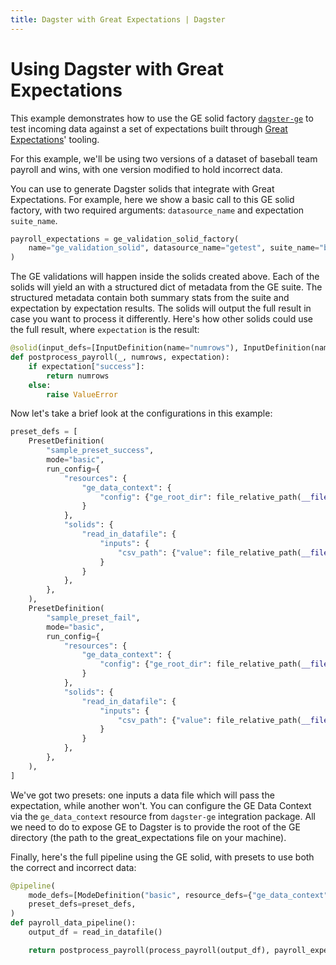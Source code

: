 ```yaml
---
title: Dagster with Great Expectations | Dagster
---
```


# Using Dagster with Great Expectations

<CodeReferenceLink filePath="examples/ge_example" />

This example demonstrates how to use the GE solid factory [`dagster-ge`](/\_apidocs/libraries/dagster_ge) to test incoming data against a set of expectations built through [Great Expectations](https://docs.greatexpectations.io/en/latest/)' tooling.

For this example, we'll be using two versions of a dataset of baseball team payroll and wins,
with one version modified to hold incorrect data.

You can use <PyObject module="dagster_ge" object="ge_validation_solid_factory" /> to generate Dagster solids that integrate with Great Expectations. For example, here we show a basic call to this GE solid factory, with two required arguments: `datasource_name` and expectation `suite_name`.

```python file=../../ge_example/ge_example/ge_demo.py startafter=start_ge_demo_marker_factory endbefore=end_ge_demo_marker_factory
payroll_expectations = ge_validation_solid_factory(
    name="ge_validation_solid", datasource_name="getest", suite_name="basic.warning"
)
```

The GE validations will happen inside the solids created above. Each of the solids will yield an <PyObject object="ExpectationResult" /> with a structured dict of metadata from the GE suite. The structured metadata contain both summary stats from the suite and expectation by expectation results. The solids will output the full result in case you want to process it differently. Here's how other solids could use the full result, where `expectation` is the result:

```python file=../../ge_example/ge_example/ge_demo.py startafter=start_ge_demo_marker_solid endbefore=end_ge_demo_marker_solid
@solid(input_defs=[InputDefinition(name="numrows"), InputDefinition(name="expectation")])
def postprocess_payroll(_, numrows, expectation):
    if expectation["success"]:
        return numrows
    else:
        raise ValueError
```

Now let's take a brief look at the configurations in this example:

```python file=../../ge_example/ge_example/ge_demo.py startafter=start_ge_demo_marker_preset endbefore=end_ge_demo_marker_preset
preset_defs = [
    PresetDefinition(
        "sample_preset_success",
        mode="basic",
        run_config={
            "resources": {
                "ge_data_context": {
                    "config": {"ge_root_dir": file_relative_path(__file__, "./great_expectations")}
                }
            },
            "solids": {
                "read_in_datafile": {
                    "inputs": {
                        "csv_path": {"value": file_relative_path(__file__, "./data/succeed.csv")}
                    }
                }
            },
        },
    ),
    PresetDefinition(
        "sample_preset_fail",
        mode="basic",
        run_config={
            "resources": {
                "ge_data_context": {
                    "config": {"ge_root_dir": file_relative_path(__file__, "./great_expectations")}
                }
            },
            "solids": {
                "read_in_datafile": {
                    "inputs": {
                        "csv_path": {"value": file_relative_path(__file__, "./data/fail.csv")}
                    }
                }
            },
        },
    ),
]
```

We've got two presets: one inputs a data file which will pass the expectation, while another won't. You can configure the GE Data Context via the `ge_data_context` resource from `dagster-ge` integration package. All we need to do to expose GE to Dagster is to provide the root of the GE directory (the path to the great_expectations file on your machine).

Finally, here's the full pipeline using the GE solid, with presets to use both the correct and incorrect data:

```python file=../../ge_example/ge_example/ge_demo.py startafter=start_ge_demo_marker_pipeline endbefore=end_ge_demo_marker_pipeline
@pipeline(
    mode_defs=[ModeDefinition("basic", resource_defs={"ge_data_context": ge_data_context})],
    preset_defs=preset_defs,
)
def payroll_data_pipeline():
    output_df = read_in_datafile()

    return postprocess_payroll(process_payroll(output_df), payroll_expectations(output_df))
```
